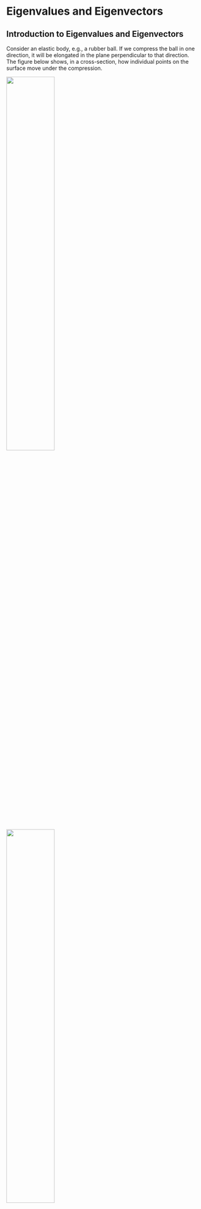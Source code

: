 
# Eigenvalues and Eigenvectors

## Introduction to Eigenvalues and Eigenvectors

Consider an elastic body, e.g., a rubber ball. If we compress the ball
in one direction, it will be elongated in the plane perpendicular to
that direction. The figure below shows, in a cross-section, how
individual points on the surface move under the compression.

::: {#fig-deformation layout-ncol=2}

![](eigenv1.png){width=50%}

![](eigenv2.png){width=50%}

Effect of a deformation on the points (vectors) in an
elastic sphere.
:::

There are some vectors in these plots that don't change direction, but
only their length under the deformation. We can find those by
superimposing the two plots:

::: {#fig-deformation2 layout-ncol=2}

![](eigenv3.png){width=50%}

![](eigenv4.png){width=50%}

There are directions in which the vectors only change their
length.
:::

These directions are characteristic of the deformation, as is the factor
of elongation/compression along these directions. These directions can
be found mathematically as the eigenvectors of a matrix, the deformation
matrix, which maps the original vectors to the vectors of the deformed
ball. The eigenvalues are the factors of compression/elongation along
these directions. The word \"eigen\" is German for \"own\" and was
likely introduced by David Hilbert (also known for Hilbert spaces).

Eigenvalues and eigenvectors play an essential role in mathematics,
physics and engineering. The stability of an equilibrium of a dynamical
system is determined by the eigenvalues of a matrix that describes the
linearised system at the equilibrium point. The values of a measurement
in quantum mechanics are the eigenvalues of an operator. The principal
axes of a rigid body are the eigenvectors of the moment of inertia
tensor.

::: {.Definition}
## Eigenvalue and Eigenvector
 Let $A$ be an $n \times n$ matrix. A scalar $\lambda$ is called an eigenvalue of $A$ if there is a nonzero vector
$\mathbf{x}$ such that $A\mathbf{x} = \lambda \mathbf{x}$. Such a vector $\mathbf{x}$ is called an
eigenvector of $A$ corresponding to $\lambda$.
:::

::: {#exm-    }
Suppose
$A\left[\begin{array}{c} x \\ y \end{array}\right] = \left[\begin{array}{c} 2x \\ 0 \end{array}\right]$.
Then
$$A\left[\begin{array}{c} 1 \\ 0 \end{array}\right] = \left[\begin{array}{c} 2 \\ 0 \end{array}\right] = 2\left[\begin{array}{c} 1 \\ 0 \end{array}\right]$$
so $2$ is an eigenvalue and
$\left[\begin{array}{c} 1 \\ 0 \end{array}\right]$ a corresponding
eigenvector. Also,
$$A\left[\begin{array}{c} 0 \\ 1 \end{array}\right] = \left[\begin{array}{c} 0 \\ 0 \end{array}\right] = 0\left[\begin{array}{c} 0 \\ 1 \end{array}\right],$$
so $0$ is an eigenvalue and
$\left[\begin{array}{c} 0 \\ 1 \end{array}\right]$ a corresponding
eigenvector.
:::

Notice that $\left[\begin{array}{c} \alpha \\ 0 \end{array}\right]$ and $\left[\begin{array}{c} 0 \\ \alpha \end{array}\right]$ are eigenvectors for any $\alpha \neq 0$.\
In general, if $\mathbf{v}$ is an eigenvector of $A$, then so is $\alpha \mathbf{v}$ for any nonzero scalar $\alpha$.

::: {#exm-    }
Show that $5$ is an eigenvalue of
$A = \left[\begin{array}{cc} 1 & 2 \\ 4 & 3 \end{array}\right]$ and
determine all eigenvectors corresponding to this eigenvalue.
:::

::: {.Solution}
We must show that there is a nonzero vector $\mathbf{x}$ such that
$A\mathbf{x} = 5\mathbf{x}$, which is equivalent to the equation
$(A - 5I)\mathbf{x} = \mathbf{0}$. We compute the nullspace by:

$$\left[A - 5I | \mathbf{0}\right] = \left[\begin{array}{cc|c} -4 & 2 & 0 \\ 4 & -2 & 0 \end{array}\right] \xrightarrow{R_{2} + R_{1}} \left[\begin{array}{cc|c} -4 & 2 & 0 \\ 0 & 0 & 0 \end{array}\right]$$

Thus
$\mathbf{x} = \left[\begin{array}{c} x_{1} \\ x_{2} \end{array}\right] \in {\rm Null}(A-5I)$
satisfies $-4x_{1} + 2x_{2} = 0$, or $x_{2} = 2x_{1}$.\
Thus, $A\mathbf{x} = 5\mathbf{x}$ has a nontrivial solution of the form
$\mathbf{x} = \left[\begin{array}{c} x_{1} \\ x_{2} \end{array}\right] = \left[\begin{array}{c} x_{1} \\ 2x_{1} \end{array}\right] = x_{1}\left[\begin{array}{c} 1 \\ 2 \end{array}\right]$,
so $5$ is an eigenvalue of $A$ and the corresponding eigenvectors are
the nonzero multiples of
$\left[\begin{array}{c} 1 \\ 2 \end{array}\right]$.
:::

::: {.Definition}
## Eigenspace
Let $A$ be an $n \times n$ matrix and let $\lambda$ be an eigenvalue of $A$. The collection of all eigenvectors
corresponding to $\lambda$, together with the zero vector, is called the eigenspace of
$\lambda$ and is denoted by $E_{\lambda }$.
:::

Therefore, in the above Example,
$E_{5} = \left\{t\left[\begin{array}{c} 1 \\ 2 \end{array}\right]\right\}$,
where $t \in \mathbb{R}$.

::: {.Theorem}
## Characteristic Equation
Let $A$ be an $n \times n$ matrix. Then $\lambda$ is an eigenvalue of $A$ if and only if $|A-\lambda I_{n}| = 0$ (or ${\rm det}(A - \lambda I_{n}) = 0$).
:::

::: {.Proof}
Suppose that $\lambda$ is an eigenvalue of $A$. Then $A\mathbf{v} = \lambda \mathbf{v}$ for some nonzero $\mathbf{v} \in \mathbb{R}^{n}$. This
is equivalent to $A\mathbf{v} = \lambda I_{n} \mathbf{v}$ or $(A - \lambda I_{n})\mathbf{v} = \mathbf{0}$. But this means that $\mathbf{v}$
is a nonzero solution to the homogeneous system of equations defined by
the matrix $A - \lambda I_{n}$. This means $A - \lambda I_{n}$ is singular, and so $|A - \lambda I_{n}| = 0$.\
Conversely, if $|A - \lambda I_{n}| = 0$ then $A - \lambda I_{n}$ is singular, and so the system of equations defined by
$A - \lambda I_{n}$ has nonzero solutions. Hence there exists a nonzero
$\mathbf{v} \in \mathbb{R}^{n}$ with $(A - \lambda I_{n})\mathbf{v} = \mathbf{0}$, which is equivalent to
$A \mathbf{v} = \lambda \mathbf{v}$, and so $\lambda$ is an eigenvalue of $A$. ◻
:::

::: {.Definition}
## Characteristic Equation/Polynomial
For an $n \times n$ matrix $A$, the equation $|A - \lambda I_{n}| = 0$ is called the characteristic equation of $A$,
and $|A - \lambda I_{n}|$ is called the characteristic polynomial of $A$.
:::

:::: {#exm-    }
Find the eigenvalues and the corresponding eigenvectors
of $A = \left[\begin{array}{cc}
        1 & 2 \\
        4 & -1
    \end{array}\right]$.

::: {.Solution}
The characteristic polynomial is


$$\begin{alignedat}{2}
        |A - \lambda I_{2}| &= \left|\begin{array}{cc}
            1 - \lambda & 2 \\
            4 & -1-\lambda 
        \end{array}\right| \\
        {} &= (1-\lambda )(-1-\lambda ) - 8 \\
        {} &= \lambda ^{2} - 9 \\
        {} &= (\lambda + 3)(\lambda - 3). \\
    \end{alignedat}$$
Hence the eigenvalues of $A$ are the roots of $(\lambda + 3)(\lambda - 3) = 0$; that is $\lambda _{1} = -3$ and $\lambda _{2} = 3$.\
To find the eigenvectors corresponding to $\lambda _{1} = -3$, we find the nullspace of
$$A - (-3)I_{2} = \left[\begin{array}{cc} 4 & 2 \\ 4 & 2 \end{array}\right]$$

Row reduction produces
$$\left[A+3I_{2} | \mathbf{0}\right] = \left[\begin{array}{cc|c} 4 & 2 & 0 \\ 4 & 2 & 0 \end{array}\right] \xrightarrow{R_{2} - R_{1}} \left[\begin{array}{cc|c} 4 & 2 & 0 \\ 0 & 0 & 0 \end{array}\right]$$

Thus $\mathbf{x} \in {\rm Null}(A+3I_{2})$ if and only if
$4x_{1} + 2x_{2} = 0$.\
Setting the free variable $x_{2} = t$, we see that
$x_{1} = -\frac{1}{2}t$. We take
$\left[\begin{array}{c} x_{1} \\ x_{2} \end{array}\right] = \left[\begin{array}{c} -1 \\ 2 \end{array}\right]$
be our eigenvector; or indeed any nonzero multiple of
$\left[\begin{array}{c} -1 \\ 2 \end{array}\right]$.\
To find the eigenvectors corresponding to $\lambda _{2} = 3$, we find the nullspace of $A - 3I_{2}$ by row reduction:
$$\left[A - 3I_{2} | \mathbf{0}\right] = \left[\begin{array}{cc|c} -2 & 2 & 0 \\ 4 & -4 & 0 \end{array}\right] \xrightarrow{R_{2} + 2R_{1}} \left[\begin{array}{cc|c} -2 & 2 & 0 \\ 0 & 0 & 0 \end{array}\right]$$

So
$\mathbf{x} = \left[\begin{array}{c} x_{1} \\ x_{2} \end{array}\right] \in {\rm Null}(A - 3I_{2})$
if and only if $-2x_{1} + 2x_{2} = 0$. Setting the free variable
$x_{2} = t$, we find $x_{1} = t$. We take
$\left[\begin{array}{c} x_{1} \\ x_{2} \end{array}\right] = \left[\begin{array}{c} 1 \\ 1 \end{array}\right]$
to be our eigenvector.
:::
::::

::: {#exm-    } 
Find the eigenvalues and the corresponding eigenvectors of
$$A = \left[\begin{array}{ccc}
            3 & 2 & 2 \\
            1 & 4 & 1 \\
            -2 & -4 & -1
        \end{array}\right]$$.
:::

::: {.Solution}
The characteristic equation is
$$\begin{alignedat}{2}
        0 = |A - \lambda I| &= \left|\begin{array}{ccc}
            3-\lambda & 2 & 2 \\
            1 & 4-\lambda & 1 \\
            -2 & -4 & -1-\lambda 
        \end{array}\right| \\
        {} &= (3-\lambda ) \left|\begin{array}{cc} 4-\lambda & 1 \\ -4 & -1-\lambda \end{array}\right| - 2 \left|\begin{array}{cc} 1 & 1 \\ -2 & -1-\lambda \end{array}\right| + 2 \left|\begin{array}{cc} 1 & 4-\lambda \\ -2 & -4\end{array}\right| \\
        {} &= (3-\lambda ) \{(4-\lambda )(-1-\lambda )+4\} - 2\{(-1-\lambda )+2\} + 2\{-4+2(4-\lambda )\} \\
        {} &= -\lambda ^3 + 6\lambda ^2 - 11\lambda + 6 \\
        {} &= (\lambda -1)(-\lambda ^2 + 5\lambda - 6) \\
        {} &= (\lambda -1)\{-(\lambda ^2 - 5\lambda + 6)\} \\
        {} &= (\lambda -1)\{-(\lambda - 2)(\lambda - 3)\} \\
    \end{alignedat}$$

Hence, the eigenvalues are $\lambda _{1} = 1, \lambda _{2} = 2$ and $\lambda _{3} = 3$.\
For $\lambda _{1}=1$, we compute
$$\left[A - I | \mathbf{0}\right] = \left[\begin{array}{ccc | c} \textcircled{\raisebox{-0.9pt}{2}} & 2 & 2 & 0 \\ 1 & 3 & 1 & 0 \\ -2 & -4 & -2 & 0 \end{array}\right] \xrightarrow{\begin{subarray}{c} R_{2} - \frac{1}{2}R_{1} \\ R_{3} + R_{1} \end{subarray}} \left[\begin{array}{ccc | c} 2 & 2 & 2 & 0 \\ 0 & \textcircled{\raisebox{-0.9pt}{2}} & 0 & 0 \\ 0 & -2 & 0 & 0 \end{array}\right] $$
$$\xrightarrow{R_{3} + R_{2}} \left[\begin{array}{ccc | c} \textcircled{\raisebox{-0.9pt}{2}} & 2 & 2 & 0 \\ 0 & \textcircled{\raisebox{-0.9pt}{2}} & 0 & 0 \\ 0 & 0 & 0 & 0 \end{array}\right]$$
from which it follows that an eigenvector
$$\mathbf{x} = \left[\begin{array}{c} x_{1} \\ x_{2} \\ x_{3} \end{array}\right]$$
satisfies $x_{2} = 0$ and $x_{3} = -x_{1}$. We take
$\left[\begin{array}{c} x_{1} \\ x_{2} \\ x_{3} \end{array}\right] = \left[\begin{array}{c} 1 \\ 0 \\ -1 \end{array}\right]$
to be our eigenvector .

For $\lambda _{2} = 2$, we compute
$$\left[A - 2I | \mathbf{0}\right] = \left[\begin{array}{ccc | c} \textcircled{\raisebox{-0.9pt}{1}} & 2 & 2 & 0 \\ 1 & 2 & 1 & 0 \\ -2 & -4 & -3 & 0 \end{array}\right] \xrightarrow{\begin{subarray}{c} R_{2} - R_{1} \\ R_{3} + 2R_{1} \end{subarray}} \left[\begin{array}{ccc | c} 1 & 2 & 2 & 0 \\ 0 & 0 & \textcircled{\raisebox{-0.9pt}{-1}} & 0 \\ 0 & 0 & 3 & 0 \end{array}\right]$$ 
$$\xrightarrow{R_{3} + 3R_{2}} \left[\begin{array}{ccc | c} \textcircled{\raisebox{-0.9pt}{1}} & 2 & 2 & 0 \\ 0 & 0 & \textcircled{\raisebox{-0.9pt}{-1}} & 0 \\ 0 & 0 & 0 & 0 \end{array}\right]$$
which gives an eigenvector
$$\mathbf{x} = \left[\begin{array}{c} -2 \\ 1 \\ 0 \end{array}\right]$$.

For $\lambda _{3} = 3$, we compute
$$\left[A - 3I | \mathbf{0}\right] = \left[\begin{array}{ccc | c} 0 & 2 & 2 & 0 \\ 1 & 1 & 1 & 0 \\ -2 & -4 & -4 & 0 \end{array}\right] \xrightarrow{R_{2} \leftrightarrow R_{1}} \left[\begin{array}{ccc | c} \textcircled{\raisebox{-0.9pt}{1}} & 1 & 1 & 0 \\ 0 & 2 & 2 & 0 \\ -2 & -4 & -4 & 0 \end{array}\right] $$ 
$$\xrightarrow{R_{3} + 2R_{1}} \left[\begin{array}{ccc | c} 1 & 1 & 1 & 0 \\ 0 & \textcircled{\raisebox{-0.9pt}{2}} & 2 & 0 \\ 0 & -2 & -2 & 0 \end{array}\right] \xrightarrow{R_{3} + R_{2}} \left[\begin{array}{ccc | c} 1 & 1 & 1 & 0 \\ 0 & 2 & 2 & 0 \\ 0 & 0 & 0 & 0 \end{array}\right]$$
which gives an eigenvector
$$\mathbf{x} = \left[\begin{array}{c} 0 \\ -1 \\ 1 \end{array}\right]$$.
:::

::: {#exm-    }
Find the eigenvalues and the corresponding eigenspaces of
$$A = \left[\begin{array}{ccc}
        0 & 1 & 0 \\
        0 & 0 & 1 \\
        2 & -5 & 4
    \end{array}\right]$$
:::    

::: {.Solution}
The characteristic equations is

$$\begin{alignedat}{2}
        0 = |A - \lambda I| &= \left|\begin{array}{ccc}
            -\lambda & 1 & 0 \\
            0 & -\lambda & 1 \\
            2 & -5 & 4-\lambda 
        \end{array}\right| \\
        {} &= -\lambda \left|\begin{array}{cc} -\lambda & 1 \\ -5 & 4-\lambda \end{array}\right| -  \left|\begin{array}{cc} 0 & 1 \\ 2 & 4-\lambda \end{array}\right| \\
        {} &= -\lambda (\lambda ^2-4\lambda +5)-(-2) \\
        {} &= -\lambda ^3 + 4\lambda ^2 - 5\lambda + 2 \\
        {} &= (\lambda -1)(-\lambda ^2 + 3\lambda - 2) \\
        {} &= -(\lambda -1)^2(\lambda -2) \\
    \end{alignedat}$$

Hence, the eigenvalues are $\lambda _{1} = \lambda _{2} = 1$ and $\lambda _{3} = 2$.\
To find the eigenvectors corresponding to $\lambda _{1} = \lambda _{2} = 1$, we compute
$$\left[A - I | \mathbf{0}\right] = \left[\begin{array}{ccc | c} \textcircled{\raisebox{-0.9pt}{-1}} & 1 & 0 & 0 \\ 0 & -1 & 1 & 0 \\ 2 & -5 & 3 & 0 \end{array}\right] \xrightarrow{R_{3} + 2R_{1}} \left[\begin{array}{ccc | c} -1 & 1 & 0 & 0 \\ 0 & \textcircled{\raisebox{-0.9pt}{-1}} & 1 & 0 \\ 0 & -3 & 3 & 0 \end{array}\right] \xrightarrow{R_{3} - 3R_{2}} \left[\begin{array}{ccc | c} -1 & 1 & 0 & 0 \\ 0 & -1 & 1 & 0 \\ 0 & 0 & 0 & 0 \end{array}\right]$$

Thus,
$$\mathbf{x} = \left[\begin{array}{c} x_{1} \\ x_{2} \\ x_{3} \end{array}\right]$$
is in the eigenspace $E_{1}$ if and only if $-x_{1} + x_{2} = 0$ and
$-x_{2} + x_{3} = 0$. Setting the free variable $x_{3} = t$, we see that
$x_{1} = t$ and $x_{2} = t$, from which it follows that
$$E_{1} = \left\{\left[\begin{array}{c} t \\ t \\ t \end{array}\right]\right\} = \left\{t \left[\begin{array}{c} 1 \\ 1 \\ 1 \end{array}\right]\right\} = {\rm span}\left(\left[\begin{array}{c} 1 \\ 1 \\ 1 \end{array}\right]\right)$$

To find the eigenvectors correspond to $\lambda _{3} = 2$, we find the nullspace of $A - 2I$ by row reduction:
$$\left[A - 2I | \mathbf{0}\right] = \left[\begin{array}{ccc | c} \textcircled{\raisebox{-0.9pt}{-2}} & 1 & 0 & 0 \\ 0 & -2 & 1 & 0 \\ 2 & -5 & 2 & 0 \end{array}\right] \xrightarrow{R_{3} + R_{1}} \left[\begin{array}{ccc | c} -2 & 1 & 0 & 0 \\ 0 & \textcircled{\raisebox{-0.9pt}{-2}} & 1 & 0 \\ 0 & -4 & 2 & 0 \end{array}\right] $$ 
$$\xrightarrow{R_{3} - 2R_{2}} \left[\begin{array}{ccc | c} -2 & 1 & 0 & 0 \\ 0 & -2 & 1 & 0 \\ 0 & 0 & 0 & 0 \end{array}\right]$$

So
$$\mathbf{x} = \left[\begin{array}{c} x_{1} \\ x_{2} \\ x_{3} \end{array}\right]$$
is in the eigenspace $E_{2}$ if and only if $-2x_{1} + x_{2} = 0$ and
$-2x_{2} + x_{3} = 0$. Setting the free variable $x_{3} = t$, we have
$$E_{2} = \left\{\left[\begin{array}{c} \frac{1}{4}t \\ \frac{1}{2}t \\ t \end{array}\right]\right\} = \left\{t \left[\begin{array}{c} \frac{1}{4} \\ \frac{1}{2} \\ 1 \end{array}\right]\right\} = {\rm span}\left(\left[\begin{array}{c} \frac{1}{4} \\ \frac{1}{2} \\ 1 \end{array}\right]\right) = {\rm span}\left(\left[\begin{array}{c} 1 \\ 2 \\ 4 \end{array}\right]\right)$$
:::

::: {.Definition}
## Algebraic and Geometric Multiplicity
The algebraic multiplicity of an eigenvalue is
its multiplicity as a root of the characteristic equation.\
The geometric multiplicity of an eigenvalue $\lambda$ is ${\rm dim} (E_{\lambda })$, the dimension of its corresponding eigenspace.
:::

In the above Example, $\lambda = 1$ has algebraic multiplicity $2$ and geometric multiplicity
$1$. $\lambda = 2$ has algebraic multiplicity $1$ and geometric multiplicity
$1$.

::: {.Corollary #eigenvaluestriangular}
The eigenvalues of a triangular matrix are the entries on its main diagonal.
:::

::: {#exm-    }
Let
$$A = \left[\begin{array}{cccc} 2 & 0 & 0 & 0 \\ -1 & 1 & 0 & 0 \\ 3 & 0 & 3 & 0 \\ 5 & 7 & 4 & -2 \end{array}\right]$$
The characteristic polynomial is:
$$\begin{alignedat}{2}
        |A - \lambda I| &= \left|\begin{array}{cccc} 2-\lambda & 0 & 0 & 0 \\ -1 & 1-\lambda & 0 & 0 \\ 3 & 0 & 3-\lambda & 0 \\ 5 & 7 & 4 & -2-\lambda \end{array}\right| \\
        {} &= (2-\lambda )\left|\begin{array}{ccc} 1-\lambda & 0 & 0 \\ 0 & 3-\lambda & 0 \\ 7 & 4 & -2-\lambda \end{array}\right| \\
        {} &= (2-\lambda )(1-\lambda )\left|\begin{array}{cc} 3-\lambda & 0 \\ 4 & -2-\lambda \end{array}\right| \\
        {} &= (2-\lambda )(1-\lambda )(3-\lambda )(-2-\lambda ) 
    \end{alignedat}$$

Hence, the eigenvalues are $\lambda _{1}=2, \lambda _{2}=1, \lambda _{3}=3, \lambda _{4}=-2$.
:::

Note that diagonal matrices are a special case of Corollary \ref{eigenvaluestriangular}.

::: {.Theorem #eigenlinind}
Let $A$ be an $n \times n$ matrix and let $\lambda _{1}, \lambda _{2}, ..., \lambda _{m}$ be distinct eigenvalues of $A$ with corresponding
eigenvectors $\mathbf{v_{1}}, \mathbf{v_{2}}, ..., \mathbf{v_{m}}$. Then
$\mathbf{v_{1}}, \mathbf{v_{2}}, ..., \mathbf{v_{m}}$ are linearly independent.
:::

::: {.Proof}
We prove this by contradiction.

Suppose $\mathbf{v_{1}}, \mathbf{v_{2}}, ..., \mathbf{v_{m}}$ are
linearly dependent. Let $\mathbf{v_{k+1}}$ be the first of the vectors
$\mathbf{v_{i}}$ that can be expressed as a linear combination of the
previous ones. In other words,
$\mathbf{v_{1}}, \mathbf{v_{2}}, ..., \mathbf{v_{k}}$ are linearly
independent, but there are $c_{1}, c_{2}, ..., c_{k}$ such that
$$\mathbf{v_{k+1}} = c_{1}\mathbf{v_{1}} + c_{2}\mathbf{v_{2}} + ... + c_{k}\mathbf{v_{k}} \qquad (1)$$

Multiplying both sides of Equation (1) by $A$ from left and using the
fact that $A\mathbf{v_{i}} = \lambda _{i}\mathbf{v_{i}}$ for each $i$, we have
$$\begin{alignedat}{2}
        \lambda _{k+1}\mathbf{v_{k+1}} = A\mathbf{v_{k+1}} &= A(c_{1}\mathbf{v_{1}} + c_{2}\mathbf{v_{2}} + ... + c_{k}\mathbf{v_{k}}) \\
        {} &= c_{1}A\mathbf{v_{1}} + c_{2}A\mathbf{v_{2}} + ... + c_{k}A\mathbf{v_{k}} \\
        {} &= c_{1}\lambda _{1}\mathbf{v_{1}} + c_{2}\lambda _{2}\mathbf{v_{2}} + ... + c_{k}\lambda _{k}\mathbf{v_{k}} \qquad (2) 
    \end{alignedat}$$

Now we multiply both sides of Equation (1) by $\lambda _{k+1}$ to obtain
$$\lambda _{k+1}\mathbf{v_{k+1}} = c_{1}\lambda _{k+1}\mathbf{v_{1}} + c_{2}\lambda _{k+1}\mathbf{v_{2}} + ... + c_{k}\lambda _{k+1}\mathbf{v_{k}} \qquad (3)$$

When we subtract Equation (3) from Equation (2), we obtain
$$\mathbf{0} = c_{1}(\lambda _{1}-\lambda _{k+1})\mathbf{v_{1}} + c_{2}(\lambda _{2}-\lambda _{k+1})\mathbf{v_{2}} + ... + c_{k}(\lambda _{k}-\lambda _{k+1})\mathbf{v_{k}}$$

The linear independence of
$$\mathbf{v_{1}}, \mathbf{v_{2}}, ..., \mathbf{v_{k}}$$ implies that
$$c_{1}(\lambda _{1}-\lambda _{k+1}) = c_{2}(\lambda _{2}-\lambda _{k+1}) = ... = c_{k}(\lambda _{k}-\lambda _{k+1}) = 0$$

Since the eigenvalues $\lambda _{i}$ are all distinct, $\lambda _{i} - \lambda _{k+1} \neq 0$ for all $i = 1, ..., k$. Hence
$c_{1} = c_{2} = ... = c_{k} = 0$. This implies that
$$\mathbf{v_{k+1}} = 0\mathbf{v_{1}} + 0\mathbf{v_{2}} + ... + 0\mathbf{v_{k}} = \mathbf{0}$$

which is impossible since the eigenvector $\mathbf{v_{k+1}}$ cannot be
zero.

Thus, our assumption that
$\mathbf{v_{1}}, \mathbf{v_{2}}, ..., \mathbf{v_{m}}$ are linearly dependent is false. It follows that $\mathbf{v_{1}}, \mathbf{v_{2}}, ..., \mathbf{v_{m}}$ must be linearly
independent. ◻
:::


::: {#exm- }
## Coupled oscillators, normal modes

Consider a system of two coupled oscillators connected by springs as shown in the figure. 

![Coupled Oscillators](coupledosc.png){width=70%}

We can write down a system of equations for the dynamics of these two oscillators:
$$ m \ddot{x_1} = - k x_1 + k (x_2-x_1) $$
$$ m \ddot{x_x} = - k (x_2 -x_1) - k x_2 $$
We can write this as a vector equation for the vector $$\vec{x} =\begin{pmatrix} x_1 \\ x_2 \end{pmatrix} $$

$$ m \ddot{\vec{x}} = \begin{pmatrix} -2 k & k \\ k & -2k  \end{pmatrix} \vec{x}$$

If we are looking for the **normal modes** of the system, we are looking for harmonic oscillations with a single frequency. So we assume

$$\vec{x} = \begin{pmatrix} x_{10} \\ x_{20} \end{pmatrix} e^{i \omega t} \quad \ddot{\vec{x}} = - \omega^2 \begin{pmatrix} x_{10} \\ x_{20} \end{pmatrix} e^{i \omega t}$$
Substituting in the vector equation above leads to an eigenvalue problem 
$$ \Rightarrow - m \omega^2 \vec{x_0} = \begin{pmatrix} -2 k & k \\ k & -2k  \end{pmatrix} \vec{x_0}$$
$$ \Rightarrow  \begin{pmatrix} 2 k/m & - k/m \\ - k/m & 2k/m  \end{pmatrix} \vec{x_0} = \omega^2 \vec{x_0}  $$
for the frequency $\omega$.
The eigenvalues and eigenvectors of the matrix are  
$$ \lambda_1 = 3 k/m \quad \vec{x_0} = \begin{pmatrix} -1\\ 1 \end{pmatrix}, $$
and
$$ \lambda_1 = k/m \quad \vec{x_0} = \begin{pmatrix} 1\\ 1 \end{pmatrix}, $$
corresponding to an oscillation with frequency $\omega = \sqrt{3k/m}$ where the two oscillators are 180 degree out of phase, and an oscillation with frequency $\omega = \sqrt{k/m}$ where the oscillators are in phase. 

Other solutions for the system can now be obtained as a linear combination of these two modes. The modes are a basis of the solution space. 
:::

## Similarity and Diagonalisation

### Introduction

In many applications, matrices represent linear mappings of vectors in a
physical space, as in the example given at the start of the Eigenvector
section. The choice of a coordinate system (in particular, its
orientation) in this space is arbitrary, and this choice determines what
the matrix looks like. In this section, we show that under certain
conditions, there exists a choice of a coordinate system in which the
matrix becomes a diagonal matrix. In this case, the coordinate axes have
the direction of the eigenvectors of the matrix, and the diagonal
elements of the matrix are the eigenvalues.

### Similar Matrices

::: {.Definition}
## Similar Matrices 
Let $A$ and $B$ be $n \times n$ matrices. We say
that $A$ is similar to $B$ if there is an invertible $n \times n$ matrix
$P$ such that $P^{-1}AP = B$. If $A$ is similar to $B$, we write
$A \sim B$.
:::

::: {.callout-note}
## Remark
If $A \sim B$, we can write, equivalently, that $A = PBP^{-1}$ or $AP = PB$. The matrix $P$ depends on $A$ and $B$. It is not unique for a given pair of similar matrices $A$ and $B$.
:::

::: {.Theorem #simmatrices} 
## Properties of Similar Matrices
Let $A$ and $B$ be $n \times n$ matrices with
$A \sim B$. Then\
(a) ${\rm det}(A) = {\rm det}(B)$\
(b) $A$ and $B$ have the same rank.\
(c) $A$ and $B$ have the same characteristic polynomial.\
(d) $A$ and $B$ have the same eigenvalues.
:::

::: {.Proof}
If $A \sim B$, then ${\rm P^{-1}AP = B}$ for some invertible matrix $P$.

(a)\
$$\begin{alignedat}{2}
            \qquad {\rm det}(B) &= {\rm det}(P^{-1}AP) \\
            {} &= {\rm det(P^{-1}){\rm det}(A){\rm det}(P)} \\
            {} &= \frac{1}{{\rm det}(P)}{\rm det(A){\rm det}(P)} \\
            {} &= {\rm det}(A). \\
        \end{alignedat}$$

(b)\
We first show that nullity(A)=nullity(B). One can then use the rank theorem \ref{ranktheorem} to show that this also implies that rank(A)=rank(B). 

Let $\{\vec{x_1},..., \vec{x_k}\}$ be a basis of the nullspace of A. Hence $\vec{y}_i= P^{-1}\vec{x_i}$, $i=1..k$, is a linearly independent set (P is one-to-one) in the nullspace of B, as
$$ B \vec{y}_i = P^{-1}A P P^{-1}\vec{x_i} = P^{-1}A \vec{x_i} = P^{-1}\vec{0} = \vec{0}. $$
To show that the $\vec{y}_i$ indeed are a basis of the nullspace of B, we observe that for any $\vec{y}$ in the nullspace of B, $P\vec{y} = \vec{x}$ is in the nullspace of A. So $\vec{y}_1, ... \vec{y}_k$ are a basis of the nullspace of B and nullity(A)=nullity(B).


\(c\) The characteristic polynomial of $B$ is
$$\begin{alignedat}{2}
            {\rm det}(B - \lambda I) &= {\rm det}(P^{-1}AP - \lambda I) \\
            {} &= {\rm det}(P^{-1}AP - \lambda P^{-1}IP) \\
            {} &= {\rm det}(P^{-1}AP - P^{-1}(\lambda I)P) \\
            {} &= {\rm det}(P^{-1}(A - \lambda I)P) \\
            {} &= {\rm det}(P^{-1}){\rm det}(A - \lambda I){\rm det}(P) \\
            {} &= \frac{1}{{\rm det}(P)}{\rm det}(A - \lambda I){\rm det}(P) \\
            {} &= {\rm det}(A - \lambda I)  
        \end{alignedat}$$
 ◻
:::

Theorem \ref{simmatrices} is helpful in showing that two matrices are not similar,
since $A$ and $B$ cannot be similar if any of the properties fail.

::: {#exm-    } 
(a) The two matrices
$$A = \left[\begin{array}{cc} 1 & 2 \\ 2 & 1 \end{array}\right], \quad B = \left[\begin{array}{cc} 2 & 1 \\ 1 & 2 \end{array}\right], $$
are not similar since ${\rm det}(A) = -3$ but ${\rm det}(B) = 3$.\
(b) The two matrices
$$A = \left[\begin{array}{cc} 1 & 3 \\ 2 & 2 \end{array}\right], \quad B = \left[\begin{array}{cc} 1 & 1 \\ 3 & -1 \end{array}\right]$$ are not
similar, since $|A - \lambda I| = \lambda ^{2} - 3\lambda - 4$ while $|B - \lambda I| = \lambda ^{2} - 4$. Note that $A$ and $B$ have the same determinant and
rank, however.
:::





### Diagonalisation

::: {.Definition}
## Diagonalisable Matrices
An $n \times n$ matrix $A$ is diagonalisable if there is a diagonal matrix $D$ such that $A$ is similar to $D$ - that
is, if there is an invertible $n \times n$ matrix $P$ such that
$P^{-1}AP = D$.
:::

::: {.Theorem #diagifind}
## Condition for Diagonalisability
Let $A$ be an $n \times n$ matrix. Then $A$ is
diagonalisable if and only if $A$ has $n$ linearly independent
eigenvectors.\
More precisely, there exists an invertible matrix $P$ and a diagonal
matrix $D$ such that $P^{-1}AP = D$ if and only if the columns of $P$
are $n$ linearly independent eigenvectors of $A$ and the diagonal
entries of $D$ are the eigenvalues of $A$ corresponding to the
eigenvectors in $P$ in the same order.*
:::

:::{.Proof}
Suppose first that $A$ is similar to the diagonal matrix $D$ by
$P^{-1}AP = D$ or, equivalently, $AP = PD$. Let the columns of $P$ be
$\mathbf{p_{1}}, \mathbf{p_{2}}, ..., \mathbf{p_{n}}$ and let the
diagonal entries of $D$ be $\lambda _{1}, \lambda _{2}, ..., \lambda _{n}$. Then
$$A\left[\mathbf{p_{1}}, \mathbf{p_{2}}, \cdots, \mathbf{p_{n}}\right] = \left[\mathbf{p_{1}}, \mathbf{p_{2}}, \cdots, \mathbf{p_{n}}\right] \left[\begin{array}{cccc} \lambda _{1} & 0 & \cdots & 0 \\ 0 & \lambda _{2} & \cdots & 0 \\ \vdots & \vdots & \ddots & \vdots \\ 0 & 0 & \cdots & \lambda _{n} \end{array}\right] \qquad (1)$$
or
$$\qquad \left[A\mathbf{p_{1}}, A\mathbf{p_{2}}, \cdots, A\mathbf{p_{n}}\right] = \left[\lambda _{1}\mathbf{p_{1}}, \lambda _{2}\mathbf{p_{2}}, \cdots, \lambda _{n}\mathbf{p_{n}}\right] \qquad (2)$$

Equating columns, we have
$$A\mathbf{p_{1}} = \lambda _{1}\mathbf{p_{1}}, A\mathbf{p_{2}} = \lambda _{2}\mathbf{p_{2}}, \cdots , A\mathbf{p_{n}} = \lambda _{n}\mathbf{p_{n}}$$
which proves that the column vectors of $P$ are eigenvectors of $A$
whose corresponding eigenvalues are the diagonal entries of $D$ in the
same order. Since $P$ is invertible, its columns are linearly
independent.

Conversely, if $A$ has $n$ linearly independent eigenvectors
$\mathbf{p_{1}}, \mathbf{p_{2}}, \cdots , \mathbf{p_{n}}$ with
corresponding eigenvalues $\lambda _{1}, \lambda _{2}, \cdots , \lambda _{n}$, respectively, then
$$A\mathbf{p_{1}} = \lambda _{1}\mathbf{p_{1}}, A\mathbf{p_{2}} = \lambda _{2}\mathbf{p_{2}}, \cdots , A\mathbf{p_{n}} = \lambda _{n}\mathbf{p_{n}}$$

This implies Eq. (2), which is equivalent to Eq. (1), that is $AP = PD$.
Since the columns
$\mathbf{p_{1}}, \mathbf{p_{2}}, \cdots , \mathbf{p_{n}}$ of $P$ are
linearly independent, $P$ is invertible, so $P^{-1}AP = D$, that is, $A$
is diagonalisable. ◻
:::

::: {#exm-    }
If possible, find a matrix $P$ that diagonalises
$$A = \left[\begin{array}{ccc}
            0 & 1 & 0 \\
            0 & 0 & 1 \\
            2 & -5 & 4 
        \end{array}\right]$$
:::        

::: {.Solution}
We studied this matrix previously and found that it has eigenvalues $\lambda _{1} = \lambda _{2} = 1$ and $\lambda _{3} = 2$. The eigenspaces have the following bases:\
For $\lambda _{1} = \lambda _{2} = 1$, $E_{1}$ has basis
$\left[\begin{array}{c} 1 \\ 1 \\ 1 \end{array}\right]$.\
For $\lambda _{3} = 2$, $E_{2}$ has basis
$\left[\begin{array}{c} 1 \\ 2 \\ 4 \end{array}\right]$.\
Since all other eigenvectors are just multiples of one of these two
basis vectors, there cannot be three linearly independent eigenvectors.
By Theorem 4.6, $A$ is not diagonalisable.
:::

::: {#exm-    }
If possible, find a matrix $P$ that diagonalises
$$A = \left[\begin{array}{ccc}
            2 & 2 & 0 \\
            0 & 1 & 0 \\
            -4 & -8 & 1 
        \end{array}\right]$$
:::        

::: {.Solution}
This is the matrix of Question 3, Worksheet 6. There we found that the
eigenvalues of $A$ are $\lambda _{1} = 2$ and $\lambda _{2} = \lambda _{3} = 1$, with the following bases for the eigenspaces:\
For $\lambda _{1} = 2$, $E_{2}$ has basis
$\mathbf{p_{1}} = \left[\begin{array}{c} 1 \\ 0 \\ -4 \end{array}\right]$.\
For $\lambda _{2} = \lambda _{3} = 1$, $E_{1}$ has basis
$\mathbf{p_{2}} = \left[\begin{array}{c} -2 \\ 1 \\ 0 \end{array}\right]$
and
$\mathbf{p_{3}} = \left[\begin{array}{c} 0 \\ 0 \\ 1 \end{array}\right]$.\
Now we check whether
$\left\{\mathbf{p_{1}}, \mathbf{p_{2}}, \mathbf{p_{3}}\right\}$ is
linearly independent.
$$\left[\begin{array}{ccc} \textcircled{\raisebox{-0.9pt}{1}} & -2 & 0 \\ 0 & 1 & 0 \\ -4 & 0 & 1 \end{array}\right] \xrightarrow{R_{3} + 4R_{1}} \left[\begin{array}{ccc} 1 & -2 & 0 \\ 0 & \textcircled{\raisebox{-0.9pt}{1}} & 0 \\ 0 & -8 & 1 \end{array}\right] \xrightarrow{R_{3} + 8R_{2}} \left[\begin{array}{ccc} 1 & -2 & 0 \\ 0 & 1 & 0 \\ 0 & 0 & 1 \end{array}\right]$$

Since $rank = 3$,
$\left\{\mathbf{p_{1}}, \mathbf{p_{2}}, \mathbf{p_{3}}\right\}$ is
linearly independent. Thus, if we take
$$P = \left[\mathbf{p_{1}}, \mathbf{p_{2}}, \mathbf{p_{3}}\right] = \left[\begin{array}{ccc} 1 & -2 & 0 \\ 0 & 1 & 0 \\ -4 & 0 & 1 \end{array}\right]$$
then $P$ is invertible. Furthermore,
$$P^{-1}AP = \left[\begin{array}{ccc} 2 & 0 & 0 \\ 0 & 1 & 0 \\ 0 & 0 & 1 \end{array}\right] = D$$

(Note: It is much easier to check the equivalent equation $AP = PD$).
:::

::: {.callout-note}
## Remark
Eigenvectors can be placed into the columns of $P$ in any
order. However, the eigenvalues will come up on the diagonal of $D$ in
the same order as their corresponding eigenvectors in $P$. For example,
if we had chosen
$$P = \left[\mathbf{p_{2}}, \mathbf{p_{3}}, \mathbf{p_{1}}\right] = \left[\begin{array}{ccc} -2 & 0 & 1 \\ 1 & 0 & 0 \\ 0 & 1 & -4 \end{array}\right]$$
Then we would have found
$$P^{-1}AP = \left[\begin{array}{ccc} 1 & 0 & 0 \\ 0 & 1 & 0 \\ 0 & 0 & 2 \end{array}\right]$$

We checked that the eigenvectors $\mathbf{p_{1}}, \mathbf{p_{2}}$ and
$\mathbf{p_{3}}$ were linearly independent. However, the following
Theorem guarantees that linear independence is preserved when the bases
of different subspaces are combined.
:::

::: {.Theorem}
##
Let $A$ be an $n \times n$ matrix and let $\lambda _{1}, \lambda _{2}, \cdots, \lambda _{k}$ be distinct eigenvalues of $A$. If $B_{i}$ is a basis for
the eigenspace $E_{i}$, then
$B = B_{1} \cup B_{2} \cup \cdots \cup B_{k}$ (i.e. the total collection
of basis vectors for all of the eigenspaces) is linearly independent.
:::

::: {.Theorem #eigendiag}
If $A$ is an $n \times n$ matrix with $n$ distinct
eigenvalues, then $A$ is diagonalisable.
:::

::: {.Proof}
Let $\mathbf{v_{1}}, \mathbf{v_{2}}, \cdots, \mathbf{v_{n}}$ be
eigenvectors corresponding to the $n$ distinct eigenvalues of $A$. By
theorem \ref{eigenlinind}, $\mathbf{v_{1}}, \mathbf{v_{2}}, \cdots, \mathbf{v_{n}}$
are linearly independent, so, by Theorem \ref{diagifind}, $A$ is diagonalisable. ◻
:::

::: {#exm-    }
The matrix
$$A = \left[\begin{array}{cccc}
            2 & 0 & 0 & 0 \\
            -1 & 1 & 0 & 0 \\
            3 & 0 & 3 & 0 \\
            5 & 7 & 4 & -2
        \end{array}\right]$$
has eigenvalues $\lambda _{1} = 2, \lambda _{2} = 1, \lambda _{3} = 3$ and $\lambda _{4} = -2$, by Corollary \ref{eigenvaluestriangular}. Since these are four distinct
eigenvalues for a $4 \times 4$ matrix, $A$ is diagonalisable, by Theorem \ref{eigendiag}.
:::

::: {.Corollary}
If $A$ is an $n \times n$ matrix, then the geometric
multiplicity of each eigenvalue is less than or equal to its algebraic
multiplicity.
:::

::: {.Theorem}
## Diagonalisation Theorem
Let $A$ be an $n \times n$ matrix whose distinct eigenvalues are $\lambda _{1}, \lambda _{2}, \cdots, \lambda _{k}$, where $1\leq k\leq n$. The following statements are
equivalent:

(a) $A$ is diagonalisable.

(b) The union $B$ of the bases of the eigenspaces of $A$ contains $n$
vectors.

(c) The algebraic multiplicity of each eigenvalue equals its geometric
multiplicity.
:::

::: {#exm-    }
(a) The matrix 
$$A = \left[\begin{array}{ccc}
        0 & 1 & 0 \\ 0 & 0 & 1 \\ 2 & -5 & 4 \end{array}\right]$$
has two distinct eigenvalues $\lambda _{1} = \lambda _{2} = 1$ and $\lambda _{3} = 2$. Since the eigenvalue $\lambda _{1} = \lambda _{2} = 1$ with
$E_{1} = {\rm span}( (1,1,1)^T)$ has algebraic multiplicity 2 but geometric multiplicity 1, $A$ is
not diagonalisable, by the Diagonalisation Theorem.\
(b) The matrix 
$$A = \left[\begin{array}{ccc}
        2 & 2 & 0 \\ 0 & 1 & 0 \\ -4 & -8 & 1 \end{array}\right]$$
has two distinct eigenvalues $\lambda _{1} = 2$ and $\lambda _{2} = \lambda _{3} = 1$. We found:
for $\lambda _{1} = 2$, $E_{1}$ has basis
$\mathbf{p_{1}} = (1, 0, -4)^T$, and for $\lambda _{2} = \lambda _{3} = 1$, $E_{2}$ has basis
$\mathbf{p_{2}} = (-2,1, 0)^T$ and $\mathbf{p_{3}} = (0,0,1)^T$.
Thus, the eigenvalue 2 has algebraic and geometric multiplicity 1,
and the eigenvalue 1 has algebraic and geometric multiplicity 2.
Thus, $A$ is diagonalisable, by the Diagonalisation Theorem.
:::

::: {.Theorem}
## Joint eigenbasis
If two matrices commute and one of them is diagonalisable then they share a basis of eigenvectors. 
:::

::: {.Proof}
Let ${\rm A}$ be diagonalisable. Then ${\rm A}$ has an eigenbasis $\vec{x}_i, i=1..n$. For simplicity we first assume that there are $n$ distinct eigenvalues, but one also prove the theorem for repeated eigenvalues.  

Let ${\rm B}$ be a matrix that commutes with ${\rm A}$:   
$$ {\rm A B = B A} \quad \Rightarrow {\rm A B}\vec{x}_i ={\rm B A}\vec{x}_i \quad \Rightarrow {\rm A}({\rm  B}\vec{x}_i) = \lambda_i ({\rm B} \vec{x}_i)  $$ 
That means that ${\rm B} \vec{x}_i$ is also an eigenvector of ${\rm A}$ to the eigenvalue $\lambda_i$ and since the eigenspace to $\lambda_i$ is 1-dimensional and spanned by $\vec{x}_i$ we have ${\rm B} \vec{x}_i = \mu_i \vec{x}_i$, for some real number $\mu_i$. This means that $\vec{x}_i$ is also an eigenvector of ${\rm B}$.  A similar argumentation works for repeated eigenvalues. 
:::

::: {.callout-note}
## Remark
Joint eigenbases play an important role in quantum mechanics, where the eigenstates of commuting operators can be expressed w.r.t.~a common basis. It also means that measurements of these operator can be carried out simultaneously with (theoretically) infinite precision, while non-commuting operators have to satisfy a Heisenberg Uncertainty Principle. 
:::

## Adjoint Operator
If our vector space is equipped with an inner product $\langle . , . \rangle$, and we are given a linear operator (matrix) ${\rm A}$ then there exists a further linear operator closely related to ${\rm A}$, the Hermitian adjoint. 


::: {.Definition}
## (Hermitian) Adjoint Operator
Given a linear operator ${\rm A}$ the hermitian adjoint of ${\rm A}$ is defined by 
$$\langle {\rm A}\vec{x},\vec{y} \rangle = \langle \vec{x},{\rm A}^\dag \vec{y} \rangle. $$
The operator ${\rm A}$ is called self-adjoint if ${\rm A} = {\rm A}^\dag$.
:::

For the simplest case of a real, finite-dimensional vector space with an inner product given by the standard scalar product the hermitian adjoint of ${\rm A}$ is just the transpose of ${\rm A}$. This is because the scalar product $\vec{x}\cdot\vec{y}$ can be written also as a matrix product $\vec{x}^T \vec{y}$ and hence 
$$\langle {\rm A}\vec{x},\vec{y} \rangle = ({\rm A}\vec{x})^T\vec{y} = \vec{x}^T{\rm A}^T\vec{y} = \langle \vec{x},{\rm A}^T\vec{y} \rangle. $$

::: {.Corollary}
## Properties of the hermitian adjoint

- $({\rm A}^\dag)^\dag = {\rm A}$
- ${\rm A}^\dag + {\rm B}^\dag = ({\rm A} +{\rm B})^\dag$
- $({\rm A}{\rm B})^\dag = {\rm B}^\dag {\rm A}^\dag$
:::

::: {.Corollary}
## orthogonal eigenbasis
For a self-adjoint operator eigenvectors to different eigenvalues are orthogonal. 
:::

::: {.Proof}
$$ \langle {\rm A}\vec{x},\vec{y} \rangle = \langle \vec{x},{\rm A}^\dag \vec{y} \rangle  = \langle \vec{x},{\rm A} \vec{y} \rangle$$
$$ \Rightarrow \langle \lambda_x \vec{x},\vec{y} \rangle = \langle \vec{x},\lambda_y \vec{y} \rangle  \quad \Rightarrow \underbrace{(\lambda_x -\lambda_y)}_{\neq 0} \langle \vec{x},\vec{y} \rangle = 0  \quad \Rightarrow \langle \vec{x},\vec{y} \rangle = 0 $$
:::